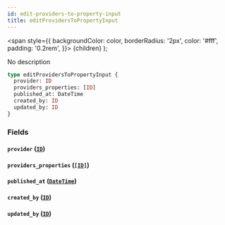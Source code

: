 ```yaml
---
id: edit-providers-to-property-input
title: editProvidersToPropertyInput
---
```


<span
style={{
      backgroundColor: color,
      borderRadius: '2px',
      color: '#fff',
      padding: '0.2rem',
    }}>
{children}
</span>
);

No description

```graphql
type editProvidersToPropertyInput {
  provider: ID
  providers_properties: [ID]
  published_at: DateTime
  created_by: ID
  updated_by: ID
}
```

### Fields

#### `provider` ([`ID`](/v1/scalars/id))

#### `providers_properties` ([`[ID]`](/v1/scalars/id))

#### `published_at` ([`DateTime`](/v1/scalars/date-time))

#### `created_by` ([`ID`](/v1/scalars/id))

#### `updated_by` ([`ID`](/v1/scalars/id))
